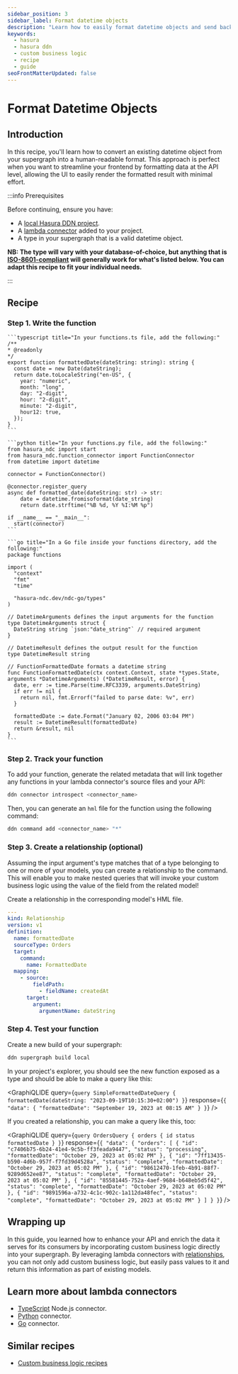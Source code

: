```yaml
---
sidebar_position: 3
sidebar_label: Format datetime objects
description: "Learn how to easily format datetime objects and send back human-readable formatted data."
keywords:
  - hasura
  - hasura ddn
  - custom business logic
  - recipe
  - guide
seoFrontMatterUpdated: false
---
```



# Format Datetime Objects

## Introduction

In this recipe, you'll learn how to convert an existing datetime object from your supergraph into a human-readable
format. This approach is perfect when you want to streamline your frontend by formatting data at the API level, allowing
the UI to easily render the formatted result with minimal effort.

:::info Prerequisites

Before continuing, ensure you have:

- A [local Hasura DDN project](/quickstart.mdx).
- A [lambda connector](/business-logic/overview.mdx) added to your project.
- A type in your supergraph that is a valid datetime object.

**NB: The type will vary with your database-of-choice, but anything that is
[ISO-8601-compliant](https://www.iso.org/iso-8601-date-and-time-format.html) will generally work for what's listed
below. You can adapt this recipe to fit your individual needs.**

:::

## Recipe

### Step 1. Write the function

<Tabs className="language-tabs">
  <TabItem value="ts" label="TypeScript">

    ```typescript title="In your functions.ts file, add the following:"
    /**
    * @readonly
    */
    export function formattedDate(dateString: string): string {
      const date = new Date(dateString);
      return date.toLocaleString("en-US", {
        year: "numeric",
        month: "long",
        day: "2-digit",
        hour: "2-digit",
        minute: "2-digit",
        hour12: true,
      });
    }
    ```

  </TabItem>
  <TabItem value="python" label="Python">

    ```python title="In your functions.py file, add the following:"
    from hasura_ndc import start
    from hasura_ndc.function_connector import FunctionConnector
    from datetime import datetime

    connector = FunctionConnector()

    @connector.register_query
    async def formatted_date(dateString: str) -> str:
        date = datetime.fromisoformat(date_string)
        return date.strftime("%B %d, %Y %I:%M %p")

    if __name__ == "__main__":
      start(connector)
    ```

  </TabItem>
  <TabItem value="go" label="Go">

    ```go title="In a Go file inside your functions directory, add the following:"
    package functions

    import (
      "context"
      "fmt"
      "time"

      "hasura-ndc.dev/ndc-go/types"
    )

    // DatetimeArguments defines the input arguments for the function
    type DatetimeArguments struct {
      DateString string `json:"date_string"` // required argument
    }

    // DatetimeResult defines the output result for the function
    type DatetimeResult string

    // FunctionFormattedDate formats a datetime string
    func FunctionFormattedDate(ctx context.Context, state *types.State, arguments *DatetimeArguments) (*DatetimeResult, error) {
      date, err := time.Parse(time.RFC3339, arguments.DateString)
      if err != nil {
        return nil, fmt.Errorf("failed to parse date: %v", err)
      }

      formattedDate := date.Format("January 02, 2006 03:04 PM")
      result := DatetimeResult(formattedDate)
      return &result, nil
    }
    ```

</TabItem>
</Tabs>

### Step 2. Track your function

To add your function, generate the related metadata that will link together any functions in your lambda connector's
source files and your API:

```bash
ddn connector introspect <connector_name>
```

Then, you can generate an `hml` file for the function using the following command:

```bash
ddn command add <connector_name> "*"
```

### Step 3. Create a relationship (optional)

Assuming the input argument's type matches that of a type belonging to one or more of your models, you can create a
relationship to the command. This will enable you to make nested queries that will invoke your custom business logic
using the value of the field from the related model!

Create a relationship in the corresponding model's HML file.

```yaml title="For example, if we have an Orders model:"
---
kind: Relationship
version: v1
definition:
  name: formattedDate
  sourceType: Orders
  target:
    command:
      name: FormattedDate
  mapping:
    - source:
        fieldPath:
          - fieldName: createdAt
      target:
        argument:
          argumentName: dateString
```

### Step 4. Test your function

Create a new build of your supergraph:

```sh
ddn supergraph build local
```

In your project's explorer, you should see the new function exposed as a type and should be able to make a query like
this:

<GraphiQLIDE
  query={`query SimpleFormattedDateQuery {
  formattedDate(dateString: "2023-09-19T10:15:30+02:00")
}`}
  response={`{
  "data": {
    "formattedDate": "September 19, 2023 at 08:15 AM"
  }
}`}
/>

If you created a relationship, you can make a query like this, too:

<GraphiQLIDE
  query={`query OrdersQuery {
  orders {
    id
    status
    formattedDate
  }
}`}
  response={`{
  "data": {
    "orders": [
      {
        "id": "c7406b75-6b24-41e4-9c5b-ff3feada9447",
        "status": "processing",
        "formattedDate": "October 29, 2023 at 05:02 PM"
      },
      {
        "id": "7ff13435-b590-4d6b-957f-f7fd39d4528a",
        "status": "complete",
        "formattedDate": "October 29, 2023 at 05:02 PM"
      },
      {
        "id": "98612470-1feb-4b91-88f7-9289d652ee87",
        "status": "complete",
        "formattedDate": "October 29, 2023 at 05:02 PM"
      },
      {
        "id": "85581445-752a-4aef-9684-b648eb5d5f42",
        "status": "complete",
        "formattedDate": "October 29, 2023 at 05:02 PM"
      },
      {
        "id": "9891596a-a732-4c1c-902c-1a112da48fec",
        "status": "complete",
        "formattedDate": "October 29, 2023 at 05:02 PM"
      }
    ]
  }
}`}
/>

## Wrapping up

In this guide, you learned how to enhance your API and enrich the data it serves for its consumers by incorporating
custom business logic directly into your supergraph. By leveraging lambda connectors with
[relationships](/supergraph-modeling/relationships.mdx), you can not only add custom business logic, but easily pass
values to it and return this information as part of existing models.

## Learn more about lambda connectors

- [TypeScript](/business-logic/overview.mdx) Node.js connector.
- [Python](/business-logic/overview.mdx) connector.
- [Go](/business-logic/overview.mdx) connector.

## Similar recipes

- [Custom business logic recipes](/business-logic/tutorials/index.mdx)
